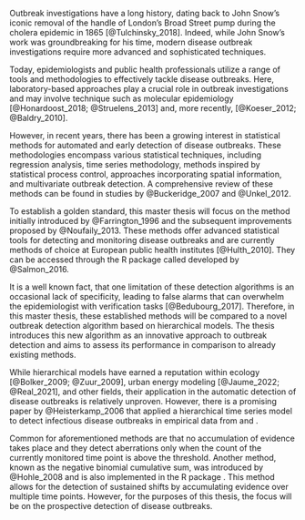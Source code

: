\chapter{Setting the scene}

Outbreak investigations have a long history, dating back to John Snow's iconic removal of the handle of London's Broad Street pump during the cholera epidemic in 1865 [@Tulchinsky_2018]. Indeed, while John Snow's work was groundbreaking for his time, modern disease outbreak investigations require more advanced and sophisticated techniques. 

Today, epidemiologists and public health professionals utilize a range of tools and methodologies to effectively tackle disease outbreaks. Here, laboratory-based approaches play a crucial role in outbreak investigations and may involve technique such as molecular epidemiology [@Honardoost_2018; @Struelens_2013] and, more recently, \gls{WGS} [@Koeser_2012; @Baldry_2010]. 

However, in recent years, there has been a growing interest in statistical methods for automated and early detection of disease outbreaks. These methodologies encompass various statistical techniques, including regression analysis, time series methodology, methods inspired by statistical process control, approaches incorporating spatial information, and multivariate outbreak detection. A comprehensive review of these methods can be found in studies by @Buckeridge_2007 and @Unkel_2012.

To establish a golden standard, this master thesis will focus on the method initially introduced by @Farrington_1996 and the subsequent improvements proposed by @Noufaily_2013. These methods offer advanced statistical tools for detecting and monitoring disease outbreaks and are currently \textit{the} methods of choice at European public health institutes [@Hulth_2010]. They can be accessed through the R package called \textbf{surveillance} developed by @Salmon_2016. 

It is a well known fact, that one limitation of these detection algorithms is an occasional lack of specificity, leading to false alarms that can overwhelm the epidemiologist with verification tasks [@Bedubourg_2017]. Therefore, in this master thesis, these established methods will be compared to a novel outbreak detection algorithm based on hierarchical models. The thesis introduces this new algorithm as an innovative approach to outbreak detection and aims to assess its performance in comparison to already existing methods.

While hierarchical models have earned a reputation within ecology [@Bolker_2009; @Zuur_2009], urban energy modeling [@Jaume_2022; @Real_2021], and other fields, their application in the automatic detection of disease outbreaks is relatively unproven. However, there is a promising paper by @Heisterkamp_2006 that applied a hierarchical time series model to detect infectious disease outbreaks in empirical data from \textit{Rubella} and \textit{Salmonella}.

Common for aforementioned methods are that no accumulation of evidence takes place and they detect aberrations only when the count of the currently monitored time point is above the threshold. Another method, known as the negative binomial cumulative sum, was introduced by @Hohle_2008 and is also implemented in the R package \textbf{surveillance}. This method allows for the detection of sustained shifts by accumulating evidence over multiple time points. However, for the purposes of this thesis, the focus will be on the prospective detection of disease outbreaks.

\cleardoublepage